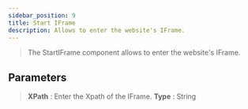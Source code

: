 ---
sidebar_position: 9
title: Start IFrame
description: Allows to enter the website's IFrame.
---

> The StartIFrame component allows to enter the website's IFrame.

## Parameters

> **XPath** :  Enter the Xpath of the IFrame. **Type** : String

